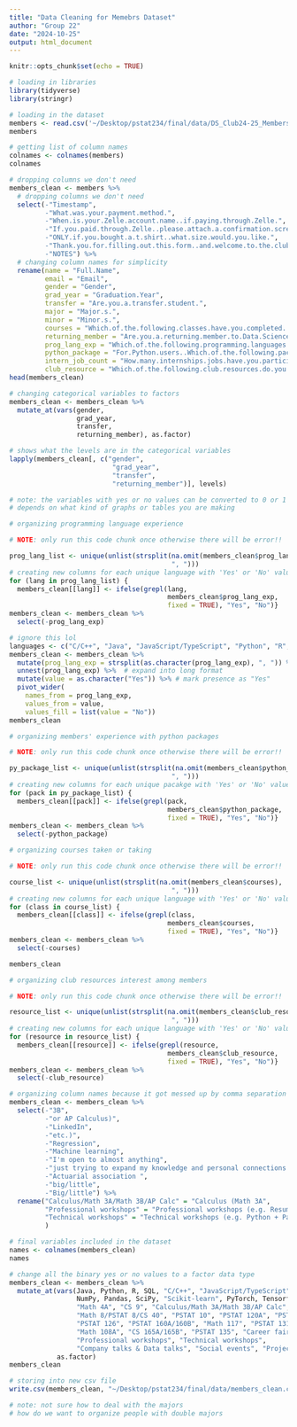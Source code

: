 ```yaml
---
title: "Data Cleaning for Memebrs Dataset"
author: "Group 22"
date: "2024-10-25"
output: html_document
---
```


```r
knitr::opts_chunk$set(echo = TRUE)
```

```r
# loading in libraries
library(tidyverse)
library(stringr)
```

```r
# loading in the dataset
members <- read.csv('~/Desktop/pstat234/final/data/DS_Club24-25_Members.csv')
members
```

```r
# getting list of column names
colnames <- colnames(members)
colnames
```


```r
# dropping columns we don't need 
members_clean <- members %>% 
  # dropping columns we don't need  
  select(-"Timestamp",
         -"What.was.your.payment.method.", 
         -"When.is.your.Zelle.account.name..if.paying.through.Zelle.", 
         -"If.you.paid.through.Zelle..please.attach.a.confirmation.screenshot.here.",
         -"ONLY.if.you.bought.a.t.shirt..what.size.would.you.like.",
         -"Thank.you.for.filling.out.this.form..and.welcome.to.the.club..Anything.else.you.would.like.to.share.with.us.", 
         -"NOTES") %>%
  # changing column names for simplicity
  rename(name = "Full.Name",
         email = "Email", 
         gender = "Gender", 
         grad_year = "Graduation.Year", 
         transfer = "Are.you.a.transfer.student.", 
         major = "Major.s.", 
         minor = "Minor.s.", 
         courses = "Which.of.the.following.classes.have.you.completed..or.are.currently.taking.....Note..We.welcome.students.from.all.experience.levels.to.join.our.club..and.we.only.ask.about.classes.to.better.tailor.our.events.to.our.members.", 
         returning_member = "Are.you.a.returning.member.to.Data.Science.UCSB.", 
         prog_lang_exp = "Which.of.the.following.programming.languages.do.you.have.experience.in.", 
         python_package = "For.Python.users..Which.of.the.following.packages.are.you.familiar.with.", 
         intern_job_count = "How.many.internships.jobs.have.you.participated.in.", 
         club_resource = "Which.of.the.following.club.resources.do.you.plan.to.participate.in.")
head(members_clean)
```

```r
# changing categorical variables to factors
members_clean <- members_clean %>%
  mutate_at(vars(gender, 
                 grad_year, 
                 transfer, 
                 returning_member), as.factor)

# shows what the levels are in the categorical variables
lapply(members_clean[, c("gender", 
                          "grad_year", 
                          "transfer", 
                          "returning_member")], levels)

# note: the variables with yes or no values can be converted to 0 or 1 for visualizations 
# depends on what kind of graphs or tables you are making
```


```r
# organizing programming language experience

# NOTE: only run this code chunk once otherwise there will be error!!

prog_lang_list <- unique(unlist(strsplit(na.omit(members_clean$prog_lang_exp), 
                                         ", ")))
# creating new columns for each unique language with 'Yes' or 'No' values
for (lang in prog_lang_list) {
  members_clean[[lang]] <- ifelse(grepl(lang, 
                                        members_clean$prog_lang_exp, 
                                        fixed = TRUE), "Yes", "No")}
members_clean <- members_clean %>% 
  select(-prog_lang_exp)
```

```r
# ignore this lol
languages <- c("C/C++", "Java", "JavaScript/TypeScript", "Python", "R", "SQL")
members_clean <- members_clean %>%
  mutate(prog_lang_exp = strsplit(as.character(prog_lang_exp), ", ")) %>%  # split the languages
  unnest(prog_lang_exp) %>%  # expand into long format
  mutate(value = as.character("Yes")) %>% # mark presence as "Yes"
  pivot_wider(
    names_from = prog_lang_exp,
    values_from = value, 
    values_fill = list(value = "No"))
members_clean
```


```r
# organizing members' experience with python packages

# NOTE: only run this code chunk once otherwise there will be error!!

py_package_list <- unique(unlist(strsplit(na.omit(members_clean$python_package), 
                                         ", ")))
# creating new columns for each unique pacakge with 'Yes' or 'No' values
for (pack in py_package_list) {
  members_clean[[pack]] <- ifelse(grepl(pack, 
                                        members_clean$python_package, 
                                        fixed = TRUE), "Yes", "No")}
members_clean <- members_clean %>% 
  select(-python_package)
```

```r
# organizing courses taken or taking

# NOTE: only run this code chunk once otherwise there will be error!!

course_list <- unique(unlist(strsplit(na.omit(members_clean$courses), 
                                         ", ")))
# creating new columns for each unique language with 'Yes' or 'No' values
for (class in course_list) {
  members_clean[[class]] <- ifelse(grepl(class, 
                                        members_clean$courses, 
                                        fixed = TRUE), "Yes", "No")}
members_clean <- members_clean %>% 
  select(-courses)
```

```r
members_clean
```

```r
# organizing club resources interest among members

# NOTE: only run this code chunk once otherwise there will be error!!

resource_list <- unique(unlist(strsplit(na.omit(members_clean$club_resource), 
                                         ", ")))
# creating new columns for each unique language with 'Yes' or 'No' values
for (resource in resource_list) {
  members_clean[[resource]] <- ifelse(grepl(resource, 
                                        members_clean$club_resource, 
                                        fixed = TRUE), "Yes", "No")}
members_clean <- members_clean %>% 
  select(-club_resource)
```


```r
# organizing column names because it got messed up by comma separation
members_clean <- members_clean %>% 
  select(-"3B",
         -"or AP Calculus)", 
         -"LinkedIn", 
         -"etc.)", 
         -"Regression",
         -"Machine learning", 
         -"I'm open to almost anything", 
         -"just trying to expand my knowledge and personal connections. ", 
         -"Actuarial association ", 
         -"big/little", 
         -"Big/little") %>%
  rename("Calculus/Math 3A/Math 3B/AP Calc" = "Calculus (Math 3A", 
         "Professional workshops" = "Professional workshops (e.g. Resume", 
         "Technical workshops" = "Technical workshops (e.g. Python + Packages" # Python + Packages, Regression, ML
         )
```

```r
# final variables included in the dataset
names <- colnames(members_clean)
names
```

```r
# change all the binary yes or no values to a factor data type
members_clean <- members_clean %>%
  mutate_at(vars(Java, Python, R, SQL, "C/C++", "JavaScript/TypeScript", 
                 NumPy, Pandas, SciPy, "Scikit-learn", PyTorch, Tensorflow, 
                 "Math 4A", "CS 9", "Calculus/Math 3A/Math 3B/AP Calc", "Math 6A", 
                 "Math 8/PSTAT 8/CS 40", "PSTAT 10", "PSTAT 120A", "PSTAT 120B", 
                 "PSTAT 126", "PSTAT 160A/160B", "Math 117", "PSTAT 131", 
                 "Math 108A", "CS 165A/165B", "PSTAT 135", "Career fair", 
                 "Professional workshops", "Technical workshops", 
                 "Company talks & Data talks", "Social events", "Project groups"), 
            as.factor)
members_clean
```

```r
# storing into new csv file
write.csv(members_clean, "~/Desktop/pstat234/final/data/members_clean.csv", row.names = FALSE)

# note: not sure how to deal with the majors
# how do we want to organize people with double majors
```

